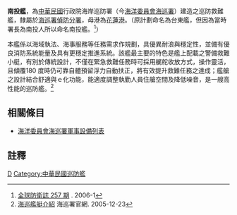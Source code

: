 {{軍艦模板
|名稱= 南投艦 (CG-122) [[File:Republic_of_China_Coast_Guard_Logo.svg|25px]]
|圖片= 
|照片說明= 
|圖片2= 
|照片說明2= 
|艦種= [[巡防救難艦|巡防救難艦]]
|艦名= [[南投縣|南投縣]] 
|擁有國= {{ROC}}
|艦級=
|代號=
|前型= [[台北艦|台北艦]]
|次型= [[海巡署500噸(金門)級巡防救難艦|金門艦]]
|同型= 
|數量= 
|製造= [[中信造船集團|中信造船集團]]
|下訂=
|造價= [[新臺幣|新臺幣]]約5億元 
|動工= 
|下水= 2005年4月29日
|服役= 2005年12月6日
|退役= 
|結局= 
|除籍= 
|狀態= 現役
|綽號=
|榮譽=
|排水= 700噸
|標準= 
|空載= 
|滿載= 742噸
|長度= 61.45米
|闊度= 
|型寬= 9.5米
|型深= 
|吃水= 米 
|燃料=
|鍋爐=
|引擎=
|出力= 7,694PS × 2台
|極速= 30節
|續航= 4,600浬（22.5節）
|發電機= 
|電力輸出= 220KW × 2台
|乘員= 30 人
|飛行=
|艦載機= 
|裝備=
|裝甲=  
|射控裝置=
|偵搜設備=
|電子設備=
|電戰系統=
|其它=
}}

'''南投艦'''，為[[中華民國|中華民國]]行政院海岸巡防署（今[[海洋委員會海巡署|海洋委員會海巡署]]）建造之巡防救難艦，隸屬於[[海洋委員會海巡署艦隊分署|海巡署偵防分署]]，母港為[[花蓮港|花蓮港]]。（原計劃命名為台東艦，但因為當時署長為南投人所以命名南投艦。<ref>[http://www.cga.gov.tw/GipOpen/wSite/public/Attachment/f1259487478664.pdf 全球防衛誌 257 期] {{Wayback|url=http://www.cga.gov.tw/GipOpen/wSite/public/Attachment/f1259487478664.pdf |date=20130610001128 }}. 2006-1</ref>）

本艦係以海域執法、海事服務等任務需求作規劃，具優異耐浪與穩定性，並備有優良消防系統能量及具有更穩定推進系統。該艦最主要的特色是艦上配載之警備救難小艇，有別於傳統設計，不僅在緊急救難任務時可採用艉舵收放方式，操作靈活，且傾覆180 度時仍可靠自體預留浮力自動扶正，將有效提升救難任務之達成；艦艙之設計結合舒適與ｅ化功能，能適度調整執勤人員住艙空間及降低噪音，是一艘高性能的巡防艦。<ref>[http://www.diic.com.tw/mag/mag257/257-6-2.htm 海巡艦艇介紹] {{Wayback|url=http://www.diic.com.tw/mag/mag257/257-6-2.htm |date=20110708162648 }} 海巡署官網. 2005-12-23</ref><br />

== 相關條目 ==
*[[海洋委員會海巡署軍事設備列表|海洋委員會海巡署軍事設備列表]]

==註釋==
{{reflist}}

{{海洋委員會海巡署}}

[[Category:海洋委員會海巡署|D]]
[[Category:中華民國巡防艦|Category:中華民國巡防艦]]